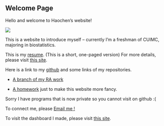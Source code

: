 
## Welcome Page

Hello and welcome to Haochen's website!

![](Best-Website-Welcome-Message-Examples.png)

This is a website to introduce myself -- currently I'm a freshman of CUIMC, majoring in biostatistics.

This is my [resume](Haochen Sun_CV.pdf). (This is a short, one-paged version) For more details, please visit [this site](about.html).

Here is a link to my [github](https://github.com/SamuelSun2000) and some links of my repositories.

+ [A branch of my RA work](https://github.com/SamuelSun2000/xqtl-pipeline)

+ [A homework](https://github.com/SamuelSun2000/p8105_hw3_hs3393) just to make this website more fancy.

Sorry I have programs that is now private so you cannot visit on github :(

To connect me, please <a href = "mailto: hs3393@cmuc.columbia.edu"> Email me !</a>

To visit the dashboard I made, please visit [this site](plot-result.html).

